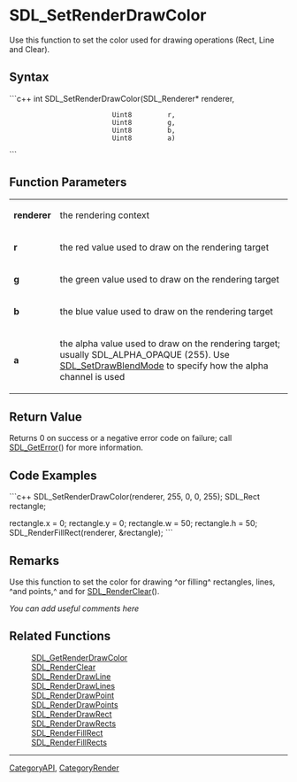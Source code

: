 <!-- pragma section-numbers off -->
<!-- pragma camelcase off -->

= SDL_SetRenderDrawColor =
Use this function to set the color used for drawing operations (Rect, Line and Clear).


== Syntax ==
```c++
int SDL_SetRenderDrawColor(SDL_Renderer* renderer,
                           Uint8         r,
                           Uint8         g,
                           Uint8         b,
                           Uint8         a)
```

== Function Parameters ==
{|
|'''renderer'''
|the rendering context
|-
|'''r'''
|the red value used to draw on the rendering target
|-
|'''g'''
|the green value used to draw on the rendering target
|-
|'''b'''
|the blue value used to draw on the rendering target
|-
|'''a'''
|the alpha value used to draw on the rendering target; usually SDL_ALPHA_OPAQUE (255). Use [[SDL_SetDrawBlendMode]] to specify how the alpha channel is used
|}

== Return Value ==
Returns 0 on success or a negative error code on failure; call [[SDL_GetError]]() for more information.

== Code Examples ==
```c++
SDL_SetRenderDrawColor(renderer, 255, 0, 0, 255);
SDL_Rect rectangle;

rectangle.x = 0;
rectangle.y = 0;
rectangle.w = 50;
rectangle.h = 50;
SDL_RenderFillRect(renderer, &rectangle);
```

== Remarks ==
Use this function to set the color for drawing ^or filling^ rectangles, lines, ^and points,^ and for [[SDL_RenderClear]]().

''You can add useful comments here''

== Related Functions ==
:[[SDL_GetRenderDrawColor]]
:[[SDL_RenderClear]]
:[[SDL_RenderDrawLine]]
:[[SDL_RenderDrawLines]]
:[[SDL_RenderDrawPoint]]
:[[SDL_RenderDrawPoints]]
:[[SDL_RenderDrawRect]]
:[[SDL_RenderDrawRects]]
:[[SDL_RenderFillRect]]
:[[SDL_RenderFillRects]]

----
[[CategoryAPI]], [[CategoryRender]]
